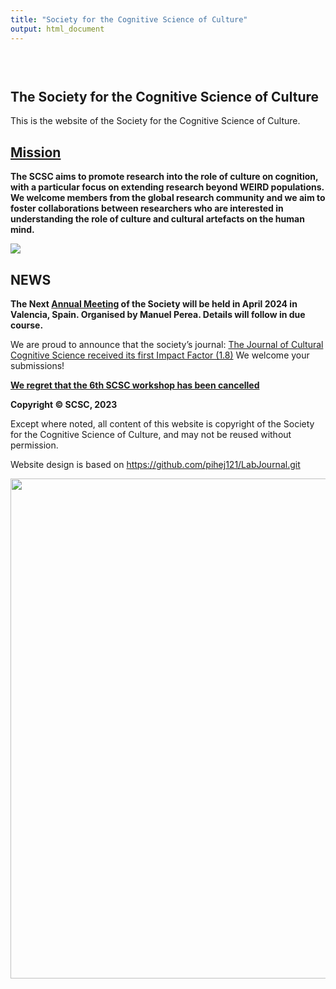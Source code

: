 ```yaml
---
title: "Society for the Cognitive Science of Culture"
output: html_document
---
```


```{=html}
<style type="text/css">
.title {
  display: none;
}

#getting-started img {
  margin-right: 50px;
}

</style>
```
<div class="row" style="padding-top: 30px;">

::: col-sm-6
# **The Society for the Cognitive Science of Culture**
This is the website of the Society for the Cognitive Science of Culture. 


## [**Mission**](SocietyInfo.html)
**The SCSC aims to promote research into the role of culture on cognition, with a particular focus on extending research beyond WEIRD populations. We welcome members from the global research community and we aim to foster collaborations between researchers who are interested in understanding the role of culture and cultural artefacts on the human mind.** 

![](images/SCSC_2.jpg)



## **NEWS**

**The Next [Annual Meeting](AnnualMeeting.html) of the Society will be held in April 2024 in Valencia, Spain. Organised by Manuel Perea. Details will follow in due course.**


We are proud to announce that the society's journal: [The Journal of Cultural Cognitive Science received its first Impact Factor (1.8)](https://www.springer.com/journal/41809) We welcome your submissions!

[**We regret that the 6th SCSC workshop has been cancelled**](AnnualMeeting.html)

**Copyright © SCSC, 2023**

Except where noted, all content of this website is copyright of the Society for the Cognitive Science of Culture, and may not be reused without permission.

Website design is based on <https://github.com/pihej121/LabJournal.git>
:::

::: col-sm-6
```{=html}
<!--
### [SCSC](https://scsoc.github.io)
-->
```
<a href = "https://scsoc.github.io"> ![](images/SCSC_logo.jpg){width="800"} </a>
:::
